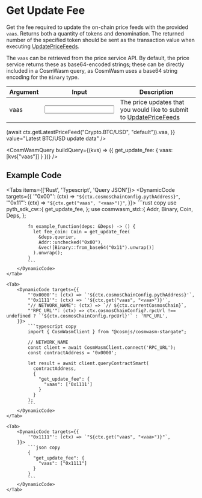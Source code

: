 
# Get Update Fee

Get the fee required to update the on-chain price feeds with the provided `vaas`.
Returns both a quantity of tokens and denomination.
The returned number of the specified token should be sent as the transaction value when executing [UpdatePriceFeeds](update-price-feeds).

The `vaas` can be retrieved from the price service API.
By default, the price service returns these as base64-encoded strings; these can be directly included in a CosmWasm query, as CosmWasm uses a base64 string encoding for the `Binary` type.

<div className="mt-6 overflow-x-auto">

| Argument                                           | Input                                           | Description                                                                               |
| -------------------------------------------------- | ----------------------------------------------- | ----------------------------------------------------------------------------------------- |
| <Arg required={true} type="vec<Binary>">vaas</Arg> | <Input id="vaas" format={InputFormats.Base64}/> | The price updates that you would like to submit to [UpdatePriceFeeds](update-price-feeds) |

</div>

<Examples>
  <Example
    keyValues={{
      vaas: async (ctx) =>
        (await ctx.getLatestPriceFeed("Crypto.BTC/USD", "default")).vaa,
    }}
    value="Latest BTC/USD update data"
  />
</Examples>

<CosmWasmQuery
  buildQuery={(kvs) => ({ get_update_fee: { vaas: [kvs["vaas"]] } })}
/>

## Example Code

<Tabs items={['Rust', 'Typescript', 'Query JSON']}>
    <Tab>
        <DynamicCode targets={{
            '"0x00"': (ctx) => `"${ctx.cosmosChainConfig.pythAddress}"`,
            '"0x11"': (ctx) => `"${ctx.get("vaas", "<vaa>")}"`,
        }}>
            ```rust copy
            use pyth_sdk_cw::{
              get_update_fee,
            };
            use cosmwasm_std::{
              Addr,
              Binary,
              Coin,
              Deps,
            };

            fn example_function(deps: &Deps) -> () {
              let fee_coin: Coin = get_update_fee(
                &deps.querier,
                Addr::unchecked("0x00"),
                &vec![Binary::from_base64("0x11").unwrap()]
              ).unwrap();
            }
            ```
        </DynamicCode>
    </Tab>

    <Tab>
        <DynamicCode targets={{
            "'0x0000'": (ctx) => `'${ctx.cosmosChainConfig.pythAddress}'`,
            "'0x1111'": (ctx) => `'${ctx.get("vaas", "<vaa>")}'`,
            "// NETWORK_NAME": (ctx) => `// ${ctx.currentCosmosChain}`,
            "'RPC_URL'": (ctx) => ctx.cosmosChainConfig?.rpcUrl !== undefined ? `'${ctx.cosmosChainConfig.rpcUrl}'` : 'RPC_URL',
        }}>
            ```typescript copy
            import { CosmWasmClient } from "@cosmjs/cosmwasm-stargate";

            // NETWORK_NAME
            const client = await CosmWasmClient.connect('RPC_URL');
            const contractAddress = '0x0000';

            let result = await client.queryContractSmart(
              contractAddress,
              {
                "get_update_fee": {
                  "vaas": ['0x1111']
                }
              }
            );
            ```
        </DynamicCode>
    </Tab>

    <Tab>
        <DynamicCode targets={{
            '"0x1111"': (ctx) => `"${ctx.get("vaas", "<vaa>")}"`,
        }}>
            ```json copy
            {
              "get_update_fee": {
                "vaas": ["0x1111"]
              }
            }
            ```
        </DynamicCode>
    </Tab>

</Tabs>
